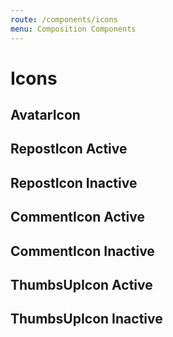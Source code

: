 ```yaml
---
route: /components/icons
menu: Composition Components
---
```



# Icons

## AvatarIcon

<Playground>
  <AvatarIcon />
</Playground>

## RepostIcon Active

<Playground>
  <RepostIcon style={{ color: Color.Active }} />
</Playground>

## RepostIcon Inactive

<Playground>
  <RepostIcon style={{ color: Color.Inactive }} />
</Playground>

## CommentIcon Active

<Playground>
  <CommentIcon style={{ color: Color.Active }} />
</Playground>

## CommentIcon Inactive

<Playground>
  <CommentIcon style={{ color: Color.Inactive }} />
</Playground>

## ThumbsUpIcon Active

<Playground>
  <ThumbsUpIcon style={{ color: Color.Active }} />
</Playground>

## ThumbsUpIcon Inactive

<Playground>
  <ThumbsUpIcon style={{ color: Color.Inactive }} />
</Playground>
